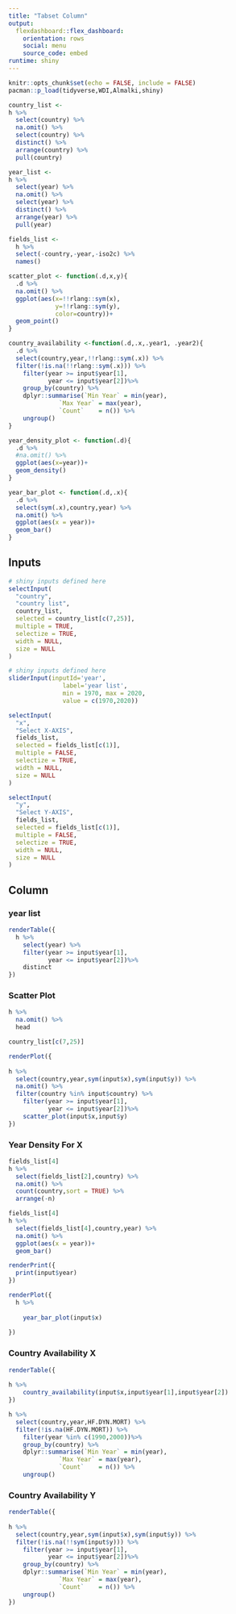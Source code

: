 ---
title: "Tabset Column"
output: 
  flexdashboard::flex_dashboard:
    orientation: rows
    social: menu
    source_code: embed
runtime: shiny
---

```{r setup, include=FALSE}
knitr::opts_chunk$set(echo = FALSE, include = FALSE)
pacman::p_load(tidyverse,WDI,Almalki,shiny)
```

```{r}
country_list <- 
h %>%
  select(country) %>% 
  na.omit() %>% 
  select(country) %>% 
  distinct() %>% 
  arrange(country) %>% 
  pull(country)

```

```{r}
year_list <- 
h %>%
  select(year) %>% 
  na.omit() %>% 
  select(year) %>% 
  distinct() %>% 
  arrange(year) %>% 
  pull(year)
```


```{r}
fields_list <- 
  h %>% 
  select(-country,-year,-iso2c) %>% 
  names()
```

```{r}
scatter_plot <- function(.d,x,y){
  .d %>% 
  na.omit() %>% 
  ggplot(aes(x=!!rlang::sym(x),
             y=!!rlang::sym(y), 
             color=country))+
  geom_point()
}
```
```{r}
country_availability <-function(.d,.x,.year1, .year2){
  .d %>% 
  select(country,year,!!rlang::sym(.x)) %>% 
  filter(!is.na(!!rlang::sym(.x))) %>% 
    filter(year >= input$year[1],
           year <= input$year[2])%>% 
    group_by(country) %>% 
    dplyr::summarise(`Min Year` = min(year),
              `Max Year` = max(year),
              `Count`    = n()) %>% 
    ungroup()
}
```


```{r}
year_density_plot <- function(.d){
  .d %>% 
  #na.omit() %>% 
  ggplot(aes(x=year))+
  geom_density()
}
```

```{r}
year_bar_plot <- function(.d,.x){
  .d %>% 
  select(sym(.x),country,year) %>% 
  na.omit() %>% 
  ggplot(aes(x = year))+
  geom_bar()
}
```


Inputs {.sidebar}
-------------------------------------


```{r,include=TRUE}
# shiny inputs defined here
selectInput(
  "country",
  "country list",
  country_list,
  selected = country_list[c(7,25)],
  multiple = TRUE,
  selectize = TRUE,
  width = NULL,
  size = NULL
)
```   

```{r,include=TRUE}
# shiny inputs defined here
sliderInput(inputId='year',
               label='year list',
               min = 1970, max = 2020,
               value = c(1970,2020))

```

```{r, include=TRUE}
selectInput(
  "x",
  "Select X-AXIS",
  fields_list,
  selected = fields_list[c(1)],
  multiple = FALSE,
  selectize = TRUE,
  width = NULL,
  size = NULL
)
```

```{r, include=TRUE}
selectInput(
  "y",
  "Select Y-AXIS",
  fields_list,
  selected = fields_list[c(1)],
  multiple = FALSE,
  selectize = TRUE,
  width = NULL,
  size = NULL
)
```


   
Column {.tabset}
-------------------------------------

### year list

```{r,include=TRUE}
renderTable({
  h %>% 
    select(year) %>% 
    filter(year >= input$year[1],
           year <= input$year[2])%>% 
    distinct
})
```

### Scatter Plot

```{r,include=FALSE}
h %>% 
  na.omit() %>% 
  head
```

```{r,include=FALSE}
country_list[c(7,25)]
```


```{r, include=TRUE}
renderPlot({
  
h %>% 
  select(country,year,sym(input$x),sym(input$y)) %>% 
  na.omit() %>% 
  filter(country %in% input$country) %>% 
    filter(year >= input$year[1],
           year <= input$year[2])%>% 
    scatter_plot(input$x,input$y)
})
```   



### Year Density For X

```{r}
fields_list[4]
h %>% 
  select(fields_list[2],country) %>% 
  na.omit() %>% 
  count(country,sort = TRUE) %>% 
  arrange(-n)
```

```{r}
fields_list[4]
h %>% 
  select(fields_list[4],country,year) %>% 
  na.omit() %>% 
  ggplot(aes(x = year))+
  geom_bar()
```


```{r, include=FALSE}
renderPrint({
  print(input$year)
})
```
    
```{r, include=TRUE}
renderPlot({
  h %>% 
    
    year_bar_plot(input$x)
  
})
```

### Country Availability X

```{r, include=TRUE}
renderTable({
  
h %>% 
    country_availability(input$x,input$year[1],input$year[2])
})
```

```{r}
h %>% 
  select(country,year,HF.DYN.MORT) %>% 
  filter(!is.na(HF.DYN.MORT)) %>% 
    filter(year %in% c(1990,2000))%>%
    group_by(country) %>% 
    dplyr::summarise(`Min Year` = min(year),
              `Max Year` = max(year),
              `Count`    = n()) %>% 
    ungroup()
```


### Country Availability Y

```{r, include=TRUE}
renderTable({
  
h %>% 
  select(country,year,sym(input$x),sym(input$y)) %>% 
  filter(!is.na(!!sym(input$y))) %>% 
    filter(year >= input$year[1],
           year <= input$year[2])%>% 
    group_by(country) %>% 
    dplyr::summarise(`Min Year` = min(year),
              `Max Year` = max(year),
              `Count`    = n()) %>% 
    ungroup()
})
```
